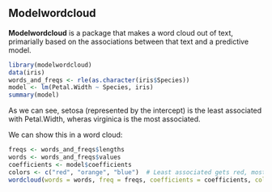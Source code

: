 ## Modelwordcloud

**Modelwordcloud** is a package that makes a word cloud out of text, primarially based on the associations between that text and a predictive model.

```R
library(modelwordcloud)
data(iris)
words_and_freqs <- rle(as.character(iris$Species))
model <- lm(Petal.Width ~ Species, iris)
summary(model)
```

As we can see, setosa (represented by the intercept) is the least associated with Petal.Width, wheras virginica is the most associated.

We can show this in a word cloud:

```R
freqs <- words_and_freqs$lengths
words <- words_and_freqs$values
coefficients <- model$coefficients
colors <- c("red", "orange", "blue")  # Least associated gets red, most associated gets blue.
wordcloud(words = words, freq = freqs, coefficients = coefficients, colors = colors)
```

